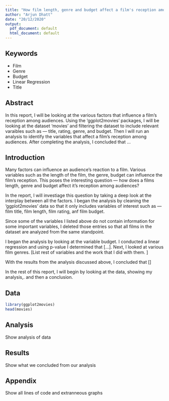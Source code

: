 ```yaml
---
title: "How film length, genre and budget affect a film's reception among audiences"
author: "Arjun Dhatt"
date: "20/12/2020"
output:
  pdf_document: default
  html_document: default
---
```


## Keywords 

- Film
- Genre
- Budget 
- Linear Regression 
- Title 

## Abstract

In this report, I will be looking at the various factors that influence a film's reception among audiences. Using the 'ggplot2movies' packages, I will be looking at the dataset 'movies' and filtering the dataset to include relevant varaibles such as — title, rating, genre, and budget. Then I will run an analysis to identify the variables that affect a film's reception among audiences. After completing the analysis, I concluded that ... 

## Introduction 

Many factors can influence an audience's reaction to a film. Various variables such as the length of the film, the genre, budget can influence the film's reception. This poses the interesting question — how does a films length, genre and budget affect it's reception among audiences?

In the report, I will investiage this question by taking a deep look at the interplay between all the factors. I began the analysis by cleaning the 'ggplot2movies' data so that it only includes variables of interest such as — film title, film length, film rating, anf film budget. 

Since some of the variables I listed above do not contain information for some important variables, I deleted those entries so that all films in the dataset are analyzed from the same standpoint. 

I began the analysis by looking at the variable budget. I conducted a linear regression and using p-value I determined that [...]. Next, I looked at various film genres. [List rest of variables and the work that I did with them. ]

With the results from the analysis discussed above, I concluded that [] 

In the rest of this report, I will begin by looking at the data, showing my analysis,. and then a conclusion. 


## Data

```r
library(ggplot2movies)
head(movies)
```

## Analysis

Show analysis of data

## Results 

Show what we concluded from our analysis 

## Appendix 

Show all lines of code and extranneous graphs



